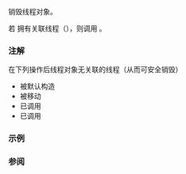 {{cpp/thread/thread/title|~thread}}
{{cpp/thread/thread/navbar}}
{{ddcl|since=c++11|
~thread();
}}

销毁线程对象。

若 {{c|*this}} 拥有关联线程（{{c|1=joinable() == true}}），则调用 {{c|std::terminate()}}。

===注解===
在下列操作后线程对象无关联的线程（从而可安全销毁）
* 被默认构造
* 被移动
* 已调用 {{lc|join()}}
* 已调用 {{lc|detach()}}

===示例===
{{example
|code=
#include &lt;thread&gt;
using namespace std::chrono_literals;

int main()
{
    auto bleah = std::thread{[]{ std::this_thread::sleep_for(13ms); }&lt;!----&gt;};

}   // ~thread 调用 std::terminate()
|p=true
|output=
terminate called without an active exception
}}

===参阅===
{{dsc begin}}
{{dsc inc|cpp/thread/jthread/dsc destructor}}
{{dsc end}}

{{langlinks|ar|de|en|es|fr|it|ja|ko|pt|ru}}